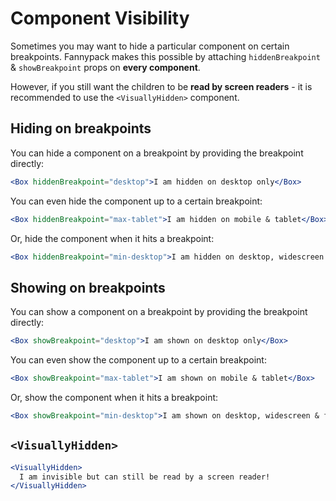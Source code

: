 # Component Visibility

Sometimes you may want to hide a particular component on certain breakpoints. Fannypack makes this possible by attaching `hiddenBreakpoint` & `showBreakpoint` props on **every component**.

However, if you still want the children to be **read by screen readers** - it is recommended to use the `<VisuallyHidden>` component.

## Hiding on breakpoints

You can hide a component on a breakpoint by providing the breakpoint directly:

```.jsx
<Box hiddenBreakpoint="desktop">I am hidden on desktop only</Box>
```

You can even hide the component up to a certain breakpoint:

```.jsx
<Box hiddenBreakpoint="max-tablet">I am hidden on mobile & tablet</Box>
```

Or, hide the component when it hits a breakpoint:

```.jsx
<Box hiddenBreakpoint="min-desktop">I am hidden on desktop, widescreen & fullHD</Box>
```

## Showing on breakpoints

You can show a component on a breakpoint by providing the breakpoint directly:

```.jsx
<Box showBreakpoint="desktop">I am shown on desktop only</Box>
```

You can even show the component up to a certain breakpoint:

```.jsx
<Box showBreakpoint="max-tablet">I am shown on mobile & tablet</Box>
```

Or, show the component when it hits a breakpoint:

```.jsx
<Box showBreakpoint="min-desktop">I am shown on desktop, widescreen & fullHD</Box>
```

## `<VisuallyHidden>`

```.jsx
<VisuallyHidden>
  I am invisible but can still be read by a screen reader!
</VisuallyHidden>
```
